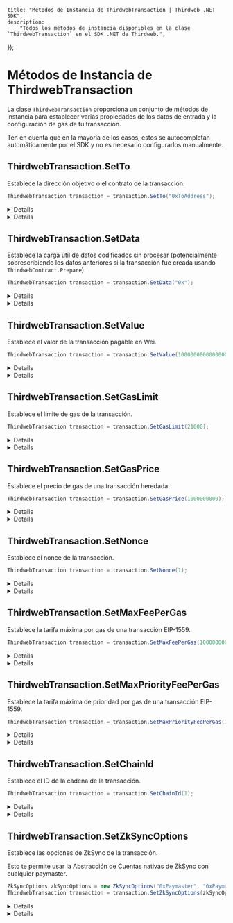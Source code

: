
	title: "Métodos de Instancia de ThirdwebTransaction | Thirdweb .NET SDK",
	description:
		"Todos los métodos de instancia disponibles en la clase `ThirdwebTransaction` en el SDK .NET de Thirdweb.",
});

# Métodos de Instancia de ThirdwebTransaction

La clase `ThirdwebTransaction` proporciona un conjunto de métodos de instancia para establecer varias propiedades de los datos de entrada y la configuración de gas de tu transacción.

Ten en cuenta que en la mayoría de los casos, estos se autocompletan automáticamente por el SDK y no es necesario configurarlos manualmente.

## ThirdwebTransaction.SetTo

Establece la dirección objetivo o el contrato de la transacción.

```csharp
ThirdwebTransaction transaction = transaction.SetTo("0xToAddress");
```

<Details summary="Parámetros">

### toAddress (requerido)

La dirección objetivo o contrato de la transacción. Debe ser una cadena hexadecimal `string`.

</Details>

<Details summary="Valor de Retorno">

### ThirdwebTransaction

Devuelve la instancia de `ThirdwebTransaction` con la propiedad `to` configurada.

</Details>

## ThirdwebTransaction.SetData

Establece la carga útil de datos codificados sin procesar (potencialmente sobrescribiendo los datos anteriores si la transacción fue creada usando `ThirdwebContract.Prepare`).

```csharp
ThirdwebTransaction transaction = transaction.SetData("0x");
```

<Details summary="Parámetros">

### data (requerido)

La carga útil de datos sin procesar de la transacción. Debe ser una cadena hexadecimal `string`.

</Details>

<Details summary="Valor de Retorno">

### ThirdwebTransaction

Devuelve la instancia de `ThirdwebTransaction` con la propiedad `data` configurada.

</Details>

## ThirdwebTransaction.SetValue

Establece el valor de la transacción pagable en Wei.

```csharp
ThirdwebTransaction transaction = transaction.SetValue(1000000000000000000);
```

<Details summary="Parámetros">

### value (requerido)

El valor de la transacción en Wei. Debe ser un `BigInteger`.

</Details>

<Details summary="Valor de Retorno">

### ThirdwebTransaction

Devuelve la instancia de `ThirdwebTransaction` con la propiedad `value` configurada.

</Details>

## ThirdwebTransaction.SetGasLimit

Establece el límite de gas de la transacción.

```csharp
ThirdwebTransaction transaction = transaction.SetGasLimit(21000);
```

<Details summary="Parámetros">

### gasLimit (requerido)

El límite de gas de la transacción. Debe ser un `BigInteger`.

</Details>

<Details summary="Valor de Retorno">

Devuelve la instancia de `ThirdwebTransaction` con la propiedad `gasLimit` configurada.

</Details>

## ThirdwebTransaction.SetGasPrice

Establece el precio de gas de una transacción heredada.

```csharp
ThirdwebTransaction transaction = transaction.SetGasPrice(1000000000);
```

<Details summary="Parámetros">

### gasPrice (requerido)

El precio de gas de la transacción. Debe ser un `BigInteger`.

</Details>

<Details summary="Valor de Retorno">

### ThirdwebTransaction

Devuelve la instancia de `ThirdwebTransaction` con la propiedad `gasPrice` configurada.

</Details>

## ThirdwebTransaction.SetNonce

Establece el nonce de la transacción.

```csharp
ThirdwebTransaction transaction = transaction.SetNonce(1);
```

<Details summary="Parámetros">

### nonce (requerido)

El nonce de la transacción. Debe ser un `BigInteger`.

</Details>

<Details summary="Valor de Retorno">

### ThirdwebTransaction

Devuelve la instancia de `ThirdwebTransaction` con la propiedad `nonce` configurada.

</Details>

## ThirdwebTransaction.SetMaxFeePerGas

Establece la tarifa máxima por gas de una transacción EIP-1559.

```csharp
ThirdwebTransaction transaction = transaction.SetMaxFeePerGas(1000000000);
```

<Details summary="Parámetros">

### maxFeePerGas (requerido)

La tarifa máxima por gas de la transacción. Debe ser un `BigInteger`.

</Details>

<Details summary="Valor de Retorno">

### ThirdwebTransaction

Devuelve la instancia de `ThirdwebTransaction` con la propiedad `maxFeePerGas` configurada.

</Details>

## ThirdwebTransaction.SetMaxPriorityFeePerGas

Establece la tarifa máxima de prioridad por gas de una transacción EIP-1559.

```csharp
ThirdwebTransaction transaction = transaction.SetMaxPriorityFeePerGas(1000000000);
```

<Details summary="Parámetros">

### maxPriorityFeePerGas (requerido)

La tarifa máxima de prioridad por gas de la transacción. Debe ser un `BigInteger`.

</Details>

<Details summary="Valor de Retorno">

### ThirdwebTransaction

Devuelve la instancia de `ThirdwebTransaction` con la propiedad `maxPriorityFeePerGas` configurada.

</Details>

## ThirdwebTransaction.SetChainId

Establece el ID de la cadena de la transacción.

```csharp
ThirdwebTransaction transaction = transaction.SetChainId(1);
```

<Details summary="Parámetros">

### chainId (requerido)

El ID de la cadena de la transacción. Debe ser un `BigInteger`.

</Details>

<Details summary="Valor de Retorno">

### ThirdwebTransaction

Devuelve la instancia de `ThirdwebTransaction` con la propiedad `chainId` configurada.

</Details>

## ThirdwebTransaction.SetZkSyncOptions

Establece las opciones de ZkSync de la transacción.

Esto te permite usar la Abstracción de Cuentas nativas de ZkSync con cualquier paymaster.

```csharp
ZkSyncOptions zkSyncOptions = new ZkSyncOptions("0xPaymaster", "0xPaymasterInput");
ThirdwebTransaction transaction = transaction.SetZkSyncOptions(zkSyncOptions);
```

<Details summary="Parámetros">

### zkSyncOptions (requerido)

Las opciones de ZkSync de la transacción. Debe ser una instancia de `ZkSyncOptions`.

`ZkSyncOptions` incluye las siguientes propiedades:

- `Paymaster` - La dirección del paymaster. Debe ser una cadena hexadecimal `string`.
- `PaymasterInput` - Los datos de entrada del paymaster. Debe ser una cadena hexadecimal `string`.
- `GasPerPubdataByteLimit` - El límite de gas por byte de pubdata. Debe ser un `BigInteger`.
- `FactoryDeps` - Una lista de dependencias de fábrica. Debe ser una lista de `byte[]`.

</Details>

<Details summary="Valor de Retorno">

### ThirdwebTransaction

Devuelve la instancia de `ThirdwebTransaction` con la propiedad `zkSyncOptions` configurada.

</Details>

